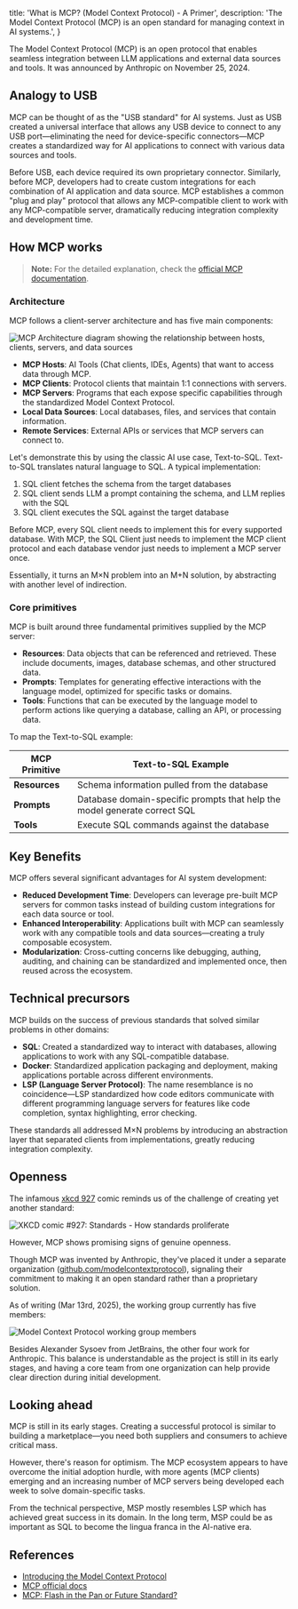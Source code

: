 
  title: 'What is MCP? (Model Context Protocol) - A Primer',
  description:
    'The Model Context Protocol (MCP) is an open standard for managing context in AI systems.',
}


The Model Context Protocol (MCP) is an open protocol that enables seamless integration between LLM
applications and external data sources and tools. It was announced by Anthropic on November 25, 2024.

## Analogy to USB

MCP can be thought of as the "USB standard" for AI systems. Just as USB created a universal interface that allows
any USB device to connect to any USB port—eliminating the need for device-specific connectors—MCP creates a
standardized way for AI applications to connect with various data sources and tools.

Before USB, each device required its own proprietary connector. Similarly, before MCP, developers had to create
custom integrations for each combination of AI application and data source. MCP establishes a common "plug and play"
protocol that allows any MCP-compatible client to work with any MCP-compatible server, dramatically reducing
integration complexity and development time.

## How MCP works

> **Note:** For the detailed explanation, check the [official MCP documentation](https://modelcontextprotocol.io/docs/concepts/architecture).

### Architecture

MCP follows a client-server architecture and has five main components:

<Image
  src={mcpArchitecture}
  alt="MCP Architecture diagram showing the relationship between hosts, clients, servers, and data sources"
  width={700}
  height={400}
/>

- **MCP Hosts**: AI Tools (Chat clients, IDEs, Agents) that want to access data through MCP.
- **MCP Clients**: Protocol clients that maintain 1:1 connections with servers.
- **MCP Servers**: Programs that each expose specific capabilities through the standardized Model Context Protocol.
- **Local Data Sources**: Local databases, files, and services that contain information.
- **Remote Services**: External APIs or services that MCP servers can connect to.

Let's demonstrate this by using the classic AI use case, Text-to-SQL. Text-to-SQL translates natural language to SQL. A typical implementation:

1. SQL client fetches the schema from the target databases
2. SQL client sends LLM a prompt containing the schema, and LLM replies with the SQL
3. SQL client executes the SQL against the target database

Before MCP, every SQL client needs to implement this for every supported database. With MCP, the SQL Client just needs to implement the
MCP client protocol and each database vendor just needs to implement a MCP server once.

Essentially, it turns an M×N problem into an M+N solution, by abstracting with another level of indirection.

### Core primitives

MCP is built around three fundamental primitives supplied by the MCP server:

- **Resources**: Data objects that can be referenced and retrieved. These include documents, images, database schemas, and other structured data.
- **Prompts**: Templates for generating effective interactions with the language model, optimized for specific tasks or domains.
- **Tools**: Functions that can be executed by the language model to perform actions like querying a database, calling an API, or processing data.

To map the Text-to-SQL example:

| MCP Primitive | Text-to-SQL Example                                                       |
| ------------- | ------------------------------------------------------------------------- |
| **Resources** | Schema information pulled from the database                               |
| **Prompts**   | Database domain-specific prompts that help the model generate correct SQL |
| **Tools**     | Execute SQL commands against the database                                 |

## Key Benefits

MCP offers several significant advantages for AI system development:

- **Reduced Development Time**: Developers can leverage pre-built MCP servers for common tasks instead of building custom integrations for each data source or tool.
- **Enhanced Interoperability**: Applications built with MCP can seamlessly work with any compatible tools and data sources—creating a truly composable ecosystem.
- **Modularization**: Cross-cutting concerns like debugging, authing, auditing, and chaining can be standardized and implemented once, then reused across the ecosystem.

## Technical precursors

MCP builds on the success of previous standards that solved similar problems in other domains:

- **SQL**: Created a standardized way to interact with databases, allowing applications to work with any SQL-compatible database.
- **Docker**: Standardized application packaging and deployment, making applications portable across different environments.
- **LSP (Language Server Protocol)**: The name resemblance is no coincidence—LSP standardized how code editors communicate with different programming language servers for features like code completion, syntax highlighting, error checking.

These standards all addressed M×N problems by introducing an abstraction layer that separated clients from implementations, greatly reducing integration complexity.

## Openness

The infamous [xkcd 927](https://xkcd.com/927/) comic reminds us of the challenge of creating yet another standard:

<Image
  src={xkcdStandards}
  alt="XKCD comic #927: Standards - How standards proliferate"
  width={550}
  height={300}
/>

However, MCP shows promising signs of genuine openness.

Though MCP was invented by Anthropic, they've placed it under a separate organization ([github.com/modelcontextprotocol](https://github.com/modelcontextprotocol)), signaling their commitment to making it an open standard rather than a proprietary solution.

As of writing (Mar 13rd, 2025), the working group currently has five members:

<Image
  src={mcpMembers}
  alt="Model Context Protocol working group members"
  width={650}
  height={350}
/>

Besides Alexander Sysoev from JetBrains, the other four work for Anthropic. This balance is understandable as the project is still in its early stages, and having a core team from one organization can help provide clear direction during initial development.

## Looking ahead

MCP is still in its early stages. Creating a successful protocol is similar to building a marketplace—you need both suppliers and consumers to achieve critical mass.

However, there's reason for optimism. The MCP ecosystem appears to have overcome the initial adoption hurdle, with more agents (MCP clients) emerging and an increasing number of MCP servers being developed each week to solve domain-specific tasks.

From the technical perspective, MSP mostly resembles LSP which has achieved great success in its domain. In the long term, MSP could be as important as SQL to become the lingua franca in the AI-native era.

## References

- [Introducing the Model Context Protocol](https://www.anthropic.com/news/model-context-protocol)
- [MCP official docs](https://modelcontextprotocol.io/introduction)
- [MCP: Flash in the Pan or Future Standard?](https://blog.langchain.dev/mcp-fad-or-fixture/)
